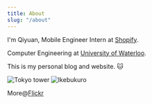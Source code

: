 ```yaml
---
title: About
slug: "/about"
---
```

I'm Qiyuan, Mobile Engineer Intern at [Shopify](https://www.shopify.com/). 

Computer Engineering at [University of Waterloo](https://uwaterloo.ca/).

This is my personal blog and website. 🐱

![Tokyo tower](https://live.staticflickr.com/7335/26627838454_d4ef6e0d3f_c.jpg)
![Ikebukuro](https://live.staticflickr.com/8882/28230252002_8c588dc0d1_c.jpg)

More@[Flickr](https://www.flickr.com/photos/141752740@N02/)